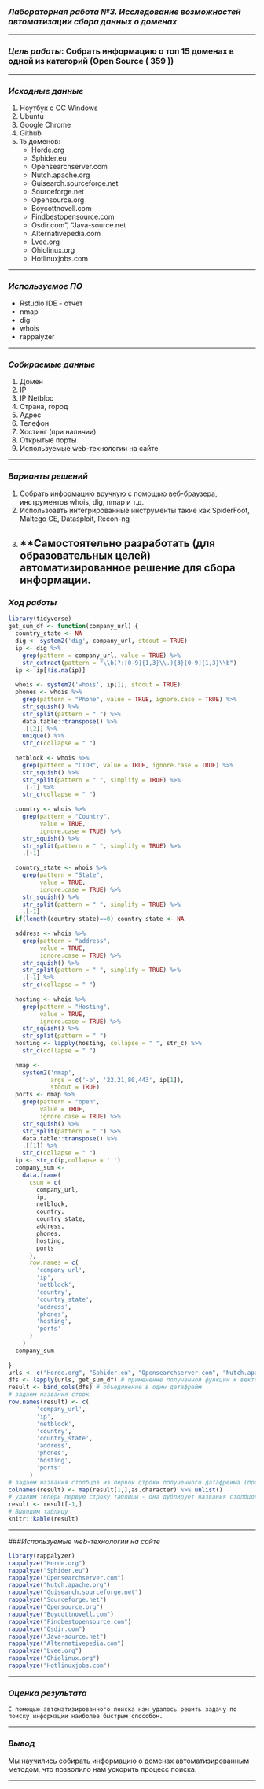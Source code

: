 ### *Лабораторная работа №3. Исследование возможностей автоматизации сбора данных о доменах*

-------------------------------------------------------------------------------------------------------------------------------

### *Цель работы*: Собрать информацию о топ 15 доменах в одной из категорий (Open Source ( 359 ))

--------------------------------------------------------------------------------------------------------------------------------

### *Исходные данные*
1. Ноутбук c OC Windows
2. Ubuntu
3. Google Chrome
4. Github
5. 15 доменов:
   - Horde.org
   - Sphider.eu
   - Opensearchserver.com
   - Nutch.apache.org
   - Guisearch.sourceforge.net
   - Sourceforge.net
   - Opensource.org
   - Boycottnovell.com
   - Findbestopensource.com
   - Osdir.com", "Java-source.net
   - Alternativepedia.com
   - Lvee.org
   - Ohiolinux.org
   - Hotlinuxjobs.com
  
   
--------------------------------------------------------------------------------------------------------------------------------

### *Используемое ПО*
   - Rstudio IDE - отчет
   - nmap
   - dig
   - whois
   - rappalyzer
   
--------------------------------------------------------------------------------------------------------------------------------

### *Собираемые данные*
1. Домен
2. IP
3. IP Netbloc
4. Страна, город
5. Адрес
6. Телефон
7. Хостинг (при наличии)
8. Открытые порты
9. Используемые web-технологии на сайте

--------------------------------------------------------------------------------------------------------------------------------

### *Варианты решений*
1. Собрать информацию вручную с помощью веб-браузера, инструментов whois, dig, nmap и т.д.
2. Использоавть интегрированные инструменты такие как SpiderFoot, Maltego CE, Datasploit, Recon-ng
3. **Самостоятельно разработать (для образовательных целей) автоматизированное решение для сбора информации.
--------------------------------------------------------------------------------------------------------------------------------


### *Ход работы*




```r

library(tidyverse)
get_sum_df <- function(company_url) {
  country_state <- NA
  dig <- system2('dig', company_url, stdout = TRUE)
  ip <- dig %>%
    grep(pattern = company_url, value = TRUE) %>%
    str_extract(pattern = "\\b(?:[0-9]{1,3}\\.){3}[0-9]{1,3}\\b")
  ip <- ip[!is.na(ip)]
  
  whois <- system2('whois', ip[1], stdout = TRUE)
  phones <- whois %>%
    grep(pattern = "Phone", value = TRUE, ignore.case = TRUE) %>%
    str_squish() %>%
    str_split(pattern = " ") %>%
    data.table::transpose() %>%
    .[[2]] %>%
    unique() %>%
    str_c(collapse = " ")
  
  netblock <- whois %>%
    grep(pattern = "CIDR", value = TRUE, ignore.case = TRUE) %>%
    str_squish() %>%
    str_split(pattern = " ", simplify = TRUE) %>%
    .[-1] %>%
    str_c(collapse = " ")
  
  country <- whois %>%
    grep(pattern = "Country",
         value = TRUE,
         ignore.case = TRUE) %>%
    str_squish() %>%
    str_split(pattern = " ", simplify = TRUE) %>%
    .[-1]
  
  country_state <- whois %>%
    grep(pattern = "State",
         value = TRUE,
         ignore.case = TRUE) %>%
    str_squish() %>%
    str_split(pattern = " ", simplify = TRUE) %>%
    .[-1]
  if(length(country_state)==0) country_state <- NA
  
  address <- whois %>%
    grep(pattern = "address",
         value = TRUE,
         ignore.case = TRUE) %>%
    str_squish() %>%
    str_split(pattern = " ", simplify = TRUE) %>%
    .[-1] %>%
    str_c(collapse = " ")
  
  hosting <- whois %>%
    grep(pattern = "Hosting",
         value = TRUE,
         ignore.case = TRUE) %>%
    str_squish() %>%
    str_split(pattern = " ")
  hosting <- lapply(hosting, collapse = " ", str_c) %>%
    str_c(collapse = " ")
  
  nmap <-
    system2('nmap',
            args = c('-p', '22,21,80,443', ip[1]),
            stdout = TRUE)
  ports <- nmap %>%
    grep(pattern = "open",
         value = TRUE,
         ignore.case = TRUE) %>%
    str_squish() %>%
    str_split(pattern = " ") %>%
    data.table::transpose() %>%
    .[[1]] %>%
    str_c(collapse = " ")
  ip <- str_c(ip,collapse = ' ')
  company_sum <-
    data.frame(
      csum = c(
        company_url,
        ip,
        netblock,
        country,
        country_state,
        address,
        phones,
        hosting,
        ports
      ),
      row.names = c(
        'company_url',
        'ip',
        'netblock',
        'country',
        'country_state',
        'address',
        'phones',
        'hosting',
        'ports'
      )
    )
  company_sum
  
}
urls <- c("Horde.org", "Sphider.eu", "Opensearchserver.com", "Nutch.apache.org", "Guisearch.sourceforge.net", "Sourceforge.net", "Opensource.org", "Boycottnovell.com", "Findbestopensource.com", "Osdir.com", "Java-source.net", "Alternativepedia.com", "Lvee.org", "Ohiolinux.org", 	"Hotlinuxjobs.com")
dfs <- lapply(urls, get_sum_df) # применение полученной функции к вектору, на выходе функции - список из одноколоночных датафреймов
result <- bind_cols(dfs) # объединение в один датафрейм
# задаем названия строк
row.names(result) <- c(
        'company_url',
        'ip',
        'netblock',
        'country',
        'country_state',
        'address',
        'phones',
        'hosting',
        'ports'
      )
# задаем названия столбцов из первой строки полученного датафрейма (предварительно переведя в тип character)
colnames(result) <- map(result[1,],as.character) %>% unlist()
# удалим теперь первую строку таблицы - она дублирует названия столбцов
result <- result[-1,]
# Выводим таблицу
knitr::kable(result) 


```


-------------------------------------------------------------------------------------------------------------------------------


###*Используемые web-технологии на сайте*


```r
library(rappalyzer)
rappalyze("Horde.org")
rappalyze("Sphider.eu")
rappalyze("Opensearchserver.com")
rappalyze("Nutch.apache.org")
rappalyze("Guisearch.sourceforge.net")
rappalyze("Sourceforge.net")
rappalyze("Opensource.org")
rappalyze("Boycottnovell.com")
rappalyze("Findbestopensource.com")
rappalyze("Osdir.com")
rappalyze("Java-source.net")
rappalyze("Alternativepedia.com")
rappalyze("Lvee.org")
rappalyze("Ohiolinux.org")
rappalyze("Hotlinuxjobs.com")

```




-------------------------------------------------------------------------------------------------------------------------------

### *Оценка результата*
	С помощью автоматизированного поиска нам удалось решить задачу по поиску информации наиболее быстрым способом.

-------------------------------------------------------------------------------------------------------------------------------

### *Вывод*
Мы научились собирать информацию о доменах автоматизированным методом, что позволило нам ускорить процесс поиска. 

-------------------------------------------------------------------------------------------------------------------------------


